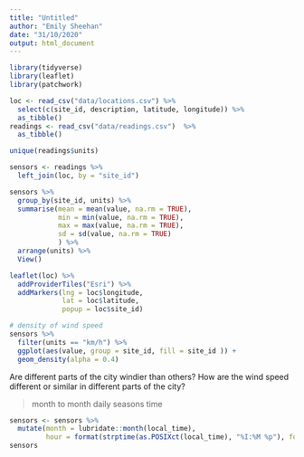 ```yaml
---
title: "Untitled"
author: "Emily Sheehan"
date: "31/10/2020"
output: html_document
---
```


```r
library(tidyverse)
library(leaflet)
library(patchwork)
```

```r
loc <- read_csv("data/locations.csv") %>% 
  select(c(site_id, description, latitude, longitude)) %>% 
  as_tibble()
readings <- read_csv("data/readings.csv")  %>% 
  as_tibble()
```

```r
unique(readings$units)
```

```r
sensors <- readings %>% 
  left_join(loc, by = "site_id") 
```

```r
sensors %>% 
  group_by(site_id, units) %>% 
  summarise(mean = mean(value, na.rm = TRUE),
            min = min(value, na.rm = TRUE),
            max = max(value, na.rm = TRUE),
            sd = sd(value, na.rm = TRUE)
            ) %>% 
  arrange(units) %>% 
  View()
```

```r
leaflet(loc) %>% 
  addProviderTiles("Esri") %>% 
  addMarkers(lng = loc$longitude,
             lat = loc$latitude,
             popup = loc$site_id)
```

```r
# density of wind speed
sensors %>% 
  filter(units == "km/h") %>% 
  ggplot(aes(value, group = site_id, fill = site_id )) +
  geom_density(alpha = 0.4) 
```
Are different parts of the city windier than others? How are the wind speed different or similar in different parts of
the city?

> month to month
> daily
> seasons
> time


```r
sensors <- sensors %>%
  mutate(month = lubridate::month(local_time),
         hour = format(strptime(as.POSIXct(local_time), "%I:%M %p"), format="%H:%M:%S"))
sensors
```

